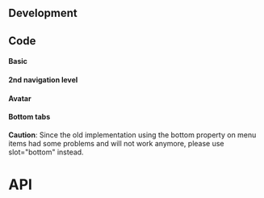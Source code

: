 






## Development

## Code

#### Basic

<VerticalTabsPlayground height="30rem" />

#### 2nd navigation level

<CategoryTags />
<MenuCategoryPlayground height="30rem" />

#### Avatar

<AvatarTags />

<VerticalTabsWithAvatarPlayground height="30rem" />

#### Bottom tabs

<div class="siemens-brand-section">
  <strong>Caution</strong>: Since the old implementation using the bottom property on menu items had some problems and will not work anymore, please use slot="bottom" instead.
</div>

<MenuWithBottomTabsPlayground height="30rem" />

# API

<PropsApi />
<MenuPropsApi />
<ItemPropsApi />
<CategoryPropsApi />
<AvatarPropsApi />
<AvatarItemPropsApi />
